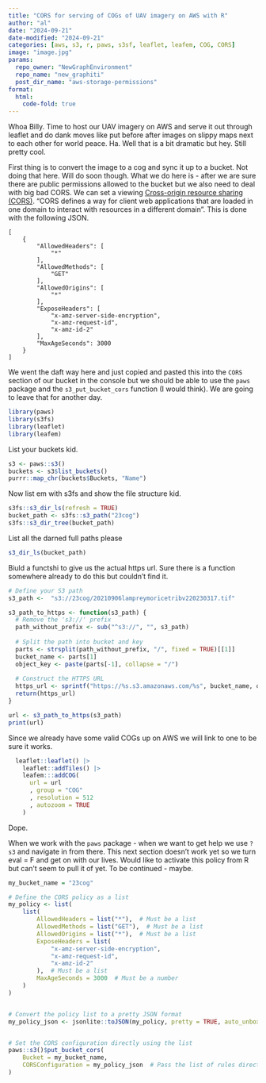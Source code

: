 ```yaml
---
title: "CORS for serving of COGs of UAV imagery on AWS with R"
author: "al"
date: "2024-09-21"
date-modified: "2024-09-21"
categories: [aws, s3, r, paws, s3sf, leaflet, leafem, COG, CORS]
image: "image.jpg"
params:
  repo_owner: "NewGraphEnvironment"
  repo_name: "new_graphiti"
  post_dir_name: "aws-storage-permissions"
format: 
  html:
    code-fold: true
---
```


Whoa Billy.  Time to host our UAV imagery on AWS and serve it out through leaflet and do dank moves like put before
after images on slippy maps next to each other for world peace. Ha. Well that is a bit dramatic but hey. Still pretty
cool.  

First thing is to convert the image to a cog and sync it up to a bucket. Not doing that here.  Will do soon though. What we do here is - after we are sure there are public permissions allowed to the bucket but we also need to deal with big bad CORS.  We can set a viewing [Cross-origin resource sharing (CORS)](https://docs.aws.amazon.com/AmazonS3/latest/userguide/enabling-cors-examples.html?icmpid=docs_amazons3_console). "CORS defines a way for client web applications that are loaded in one domain to interact with resources in a different domain". This is done with the following JSON.

```
[
    {
        "AllowedHeaders": [
            "*"
        ],
        "AllowedMethods": [
            "GET"
        ],
        "AllowedOrigins": [
            "*"
        ],
        "ExposeHeaders": [
            "x-amz-server-side-encryption",
            "x-amz-request-id",
            "x-amz-id-2"
        ],
        "MaxAgeSeconds": 3000
    }
]
```

We went the daft way here and just copied and pasted this into the `CORS` section of our bucket in the console but we
should be able to use the `paws` package and the `s3_put_bucket_cors` function (I would think).  We are going to leave 
that for another day.

```r
library(paws)
library(s3fs)
library(leaflet)
library(leafem)

```

List your buckets kid.

```r
s3 <- paws::s3()
buckets <- s3$list_buckets()
purrr::map_chr(buckets$Buckets, "Name")
```


Now list em with s3fs and show the file structure kid.
```r
s3fs::s3_dir_ls(refresh = TRUE) 
bucket_path <- s3fs::s3_path("23cog")
s3fs::s3_dir_tree(bucket_path)
```

List all the darned full paths please
```r
s3_dir_ls(bucket_path)
```

Biuld a functshi to give us the actual https url. Sure there is a function somewhere already to do this but couldn't find it.
```r

# Define your S3 path
s3_path <-  "s3://23cog/20210906lampreymoricetribv220230317.tif"

s3_path_to_https <- function(s3_path) {
  # Remove the 's3://' prefix
  path_without_prefix <- sub("^s3://", "", s3_path)
  
  # Split the path into bucket and key
  parts <- strsplit(path_without_prefix, "/", fixed = TRUE)[[1]]
  bucket_name <- parts[1]
  object_key <- paste(parts[-1], collapse = "/")
  
  # Construct the HTTPS URL
  https_url <- sprintf("https://%s.s3.amazonaws.com/%s", bucket_name, object_key)
  return(https_url)
}

url <- s3_path_to_https(s3_path)
print(url)
```


Since we already have some valid COGs up on AWS we will link to one to be sure it works. 

```r
  leaflet::leaflet() |>
    leaflet::addTiles() |>
    leafem:::addCOG(
      url = url
      , group = "COG"
      , resolution = 512
      , autozoom = TRUE
    )
```

Dope.


When we work with the `paws` package - when we want to get help we use `?s3` and navigate in from there. This next section doesn't work yet so we turn eval = F and get on with our lives.  Would like to activate this policy from R but can't seem to pull it of yet. To be continued - maybe.

```r

my_bucket_name = "23cog" 

# Define the CORS policy as a list
my_policy <- list(
    list(
        AllowedHeaders = list("*"),  # Must be a list
        AllowedMethods = list("GET"),  # Must be a list
        AllowedOrigins = list("*"),  # Must be a list
        ExposeHeaders = list(
            "x-amz-server-side-encryption",
            "x-amz-request-id",
            "x-amz-id-2"
        ),  # Must be a list
        MaxAgeSeconds = 3000  # Must be a number
    )
)


# Convert the policy list to a pretty JSON format
my_policy_json <- jsonlite::toJSON(my_policy, pretty = TRUE, auto_unbox = TRUE)


# Set the CORS configuration directly using the list
paws::s3()$put_bucket_cors(
    Bucket = my_bucket_name,
    CORSConfiguration = my_policy_json  # Pass the list of rules directly
)

```

